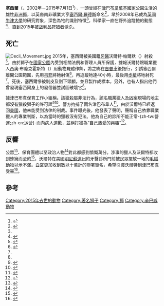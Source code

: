 {{Infobox animal
| name                    = 塞西爾
| image                   = Cecil the lion at Hwange National Park (4516560206).jpg
| image_size              = 
| caption                 = 
| birth_name              = 
| othername               = 
| species                 = [[非洲獅|非洲獅]]
| breed                   = 
| gender                  = 雄性
| birth_date              = 2002年
| birth_place             =
| death_date              = 2015年7月1日
| death_place             = {{ZWE}}[[萬基|萬基]]
| resting_place           = 
| resting_place_coordinates = 
| nationality             = 
| occupation              = 
| employer                = 
| role                    = 
| years_active            = 
| known                   = 
| tricks                  = 
| awards                  =
| title                   = 
| term                    = 
| predecessor             = 
| successor               = 
| owner                   = [[萬基國家公園|萬基國家公園]]
| parents                 = 
| children                = 
| weight                  = 
| height                  = 
| appearance              = 
| namedafter              = [[塞西爾·羅德斯|塞西爾·羅德斯]]
| website                 = 
}}
'''塞西爾'''（{{lang-en|Cecil}}，2002年－2015年7月1日<ref name="The Telegraph">{{cite news|url=http://www.telegraph.co.uk/news/worldnews/africaandindianocean/zimbabwe/11771267/Cecil-the-lion-from-king-of-the-pride-to-the-hunters-bow.html|title=Cecil the lion: from king of the pride to the hunter's bow - Telegraph|work=[[The_Daily_Telegraph|The Daily Telegraph]]|accessdate=30 July 2015|archive-date=2015-12-24|archive-url=https://web.archive.org/web/20151224225501/http://www.telegraph.co.uk/news/worldnews/africaandindianocean/zimbabwe/11771267/Cecil-the-lion-from-king-of-the-pride-to-the-hunters-bow.html|dead-url=no}}</ref>），一頭曾經在[[津巴布韋|津巴布韋]][[萬基國家公園|萬基國家公園]]生活的雄性[[非洲狮|非洲狮]]，以英裔南非礦業大亨[[塞西爾·羅德斯|塞西爾·羅德斯]]命名<ref name="nameorigin">{{cite web|url=http://www.nbcnews.com/news/world/cecil-lion-what-could-happen-walter-james-palmer-hunters-n400461|title=Cecil the Lion: What Could Happen to Walter James Palmer and Hunters?|access-date=2015-07-30|archive-date=2021-02-05|archive-url=https://web.archive.org/web/20210205205253/https://www.nbcnews.com/news/world/cecil-lion-what-could-happen-walter-james-palmer-hunters-n400461|dead-url=no}}</ref>，早於2008年已成為[[英國|英國]][[牛津大學|牛津大學]]{{link-en|野生動物保育研究單位|Wildlife Conservation Research Unit}}的研究對象，深色{{link-en|鬃毛|mane (lion)}}為牠的識別特徵<ref name="The Telegraph"/>，科學家一直在野外追蹤牠的動態<ref name="Oxford">{{cite web|publisher=Oxford University|accessdate=July 29, 2015|title=Cecil and the conservation of lions|url=http://www.wildcru.org/|year=2015|archive-date=2010-04-13|archive-url=https://web.archive.org/web/20100413084253/http://www.wildcru.org/|dead-url=yes}}</ref>，直到2015年被[[战利品狩猎|战利品狩猎者]]诱杀。

== 死亡 ==
[[File:Cecil_Movement.jpg|thumb]]
2015年，塞西爾被美國籍[[牙醫|牙醫]]沃爾特·帕爾默（{{lang|en|Walter Palmer}}）射殺<ref name=BBC33699346>{{cite web|url=http://www.bbc.co.uk/news/world-us-canada-33699346|title=Cecil the lion: Zimbabwe hunter bailed over killing|work=BBC News|accessdate=2015-07-30|archive-date=2015-10-11|archive-url=https://web.archive.org/web/20151011123019/http://www.bbc.com/news/world-us-canada-33699346|dead-url=no}}</ref>。由於獅子在[[國家公園|國家公園]]內受到相關法例和管理人員所保護，據報沃爾特跟職業獵人西奧·布隆克霍斯特（{{lang|en|Theo Bronkhorst}}）用動物屍體作餌，將之綁在[[吉普車|吉普車]]後拖行，引誘塞西爾離開公園範圍，先用[[弓|弓]][[箭|箭]]將牠射傷<ref>{{Cite web |url=http://www.ocregister.com/articles/palmer-674504-lion-tuesday.html |title=存档副本 |access-date=2015-07-30 |archive-date=2017-03-05 |archive-url=https://web.archive.org/web/20170305234526/http://www.ocregister.com/articles/palmer-674504-lion-tuesday.html |dead-url=no }}</ref>，再追蹤牠達40小時，最後用[[步槍|步槍]]將牠射死<ref name="The Telegraph"/>。死後，塞西爾慘被剝皮及割下頭顱，並且製作成標本。另外，也有人指出他們曾發現塞西爾身上的發信器並試圖破壞它<ref name=BBC33699346/>。

據津巴布韋保育工作小組稱，該獵殺屬非法行為，該名職業獵人及凶案現場的地主都沒有獵殺獅子的許可證<ref>{{Cite web|title = Killing of Cecil the Lion Sparks Debate Over Trophy Hunts|url = http://news.nationalgeographic.com/2015/07/150728-cecil-lion-killing-trophy-hunting-conservation-animals|website = National Geographic News|accessdate = 2015-07-28|first = Brian Clark|last = Howard|first2 = National Geographic PUBLISHED July|last2 = 28|archive-date = 2019-07-31|archive-url = https://web.archive.org/web/20190731195723/https://news.nationalgeographic.com/2015/07/150728-cecil-lion-killing-trophy-hunting-conservation-animals/|dead-url = no}}</ref><ref>{{cite web|url=http://www.theguardian.com/environment/2015/jul/28/killer-of-cecil-the-lion-was-american-zimbabwe-officials-claim|title=Killer of Cecil the lion was dentist from Minnesota, claim Zimbabwe officials|author=Ashifa Kassam|work=the Guardian|access-date=2015-07-30|archive-date=2021-02-01|archive-url=https://web.archive.org/web/20210201231436/https://www.theguardian.com/environment/2015/jul/28/killer-of-cecil-the-lion-was-american-zimbabwe-officials-claim|dead-url=no}}</ref>。警方拘捕了兩名津巴布韋人<ref name="CNNMullen">{{cite news|url=http://www.cnn.com/2015/07/29/africa/zimbabwe-cecil-the-lion-killed/|title=Two Zimbabweans granted bail in death of Cecil the lion - CNN.com|last=Jethro Mullen and Don Melvin|date=July 29, 2015|work=[[CNN|CNN]]|accessdate=29 July 2015|archive-date=2021-02-22|archive-url=https://web.archive.org/web/20210222024558/https://www.cnn.com/2015/07/29/africa/zimbabwe-cecil-the-lion-killed/|dead-url=no}}</ref>，由於沃爾特已經返回[[美國|美國]]，他未能受到法律的制裁。事件曝光後，他發表了聲明，聲稱自己依靠職業獵人的專業判斷，以為當時的獵殺沒有犯法。他為自己的診所不能正常-{zh-tw:營運;zh-cn:运营}-而向病人道歉，並稱打獵為“自己熱愛的興趣”<ref>{{cite news|last1=DeLong|first1=Matt|title=Read the full statement from Walter Palmer on killing of Cecil the lion|url=http://www.startribune.com/read-the-full-statement-from-walter-palmer/318947551/|work=startribune.com|date=July 29, 2015|accessdate=2015-07-30|archive-date=2021-02-01|archive-url=https://web.archive.org/web/20210201231442/https://www.startribune.com/read-the-full-statement-from-walter-palmer/318947551/|dead-url=no}}</ref>。

== 反響 ==
公眾<ref>{{cite news|title=US Man Accused in African Lion Death Thought Hunt Was Legal|url=http://www.nytimes.com/aponline/2015/07/28/us/ap-us-zimbabwe-lion-killed-minnesota.html|work=The New York Times|agency=AP|date=July 28, 2015|accessdate=2015-07-30|archive-date=2015-08-01|archive-url=https://web.archive.org/web/20150801024607/http://www.nytimes.com/aponline/2015/07/28/us/ap-us-zimbabwe-lion-killed-minnesota.html|dead-url=no}}</ref>、保育團體以至政治人物<ref>{{cite web|url=http://minnesota.cbslocal.com/2015/07/29/politicians-speak-out-on-the-death-of-cecil-the-lion/|title=Politicians Speak Out On The Death Of Cecil The Lion|work=cbslocal.com|accessdate=2015-07-30|archive-date=2015-12-12|archive-url=https://web.archive.org/web/20151212001228/http://minnesota.cbslocal.com/2015/07/29/politicians-speak-out-on-the-death-of-cecil-the-lion/|dead-url=no}}</ref>對此都感到憤慨萬分。涉事的獵人及沃爾特都收到蜂擁而至的{{link-en|仇恨郵件|Hate mail}}<ref name="Hatemail">{{cite news|url=http://time.com/3977018/cecil-lion-walter-palmer-letter/|title=Cecil the Lion: Dentist Who Shot Lion Writes Letter to Patients|last=Eliana Dockterman|date=29 July 2015|work=[[Time_(magazine)|Time]]|accessdate=29 July 2015|archive-date=2020-11-08|archive-url=https://web.archive.org/web/20201108132850/https://time.com/3977018/cecil-lion-walter-palmer-letter/|dead-url=no}}</ref>，沃爾特在美國[[明尼蘇達州|明尼蘇達州]]的牙醫診所門前被民眾擺放一地的[[毛絨玩具|毛絨動物]]以示不滿。[[白宮|白宮]]更加收到數以十萬計的聯署簽名，希望引渡沃爾特到津巴布韋受審<ref>{{cite news|title=殺明星獅子牙醫 或引渡津巴布韋受審|url=http://hk.apple.nextmedia.com/international/art/20150801/19239610?_ga=1.166526653.285461669.1438391504|work=蘋果日報|date=August 1, 2015|accessdate=2015-08-01|archive-date=2016-08-13|archive-url=https://web.archive.org/web/20160813081818/http://hk.apple.nextmedia.com/international/art/20150801/19239610?_ga=1.166526653.285461669.1438391504|dead-url=no}}</ref>。

== 參考 ==
{{reflist}}

[[Category:2015年去世的動物|Category:2015年去世的動物]]
[[Category:著名狮子|Category:著名狮子]]
[[Category:獅|Category:獅]]
[[Category:辛巴威動物|Category:辛巴威動物]]